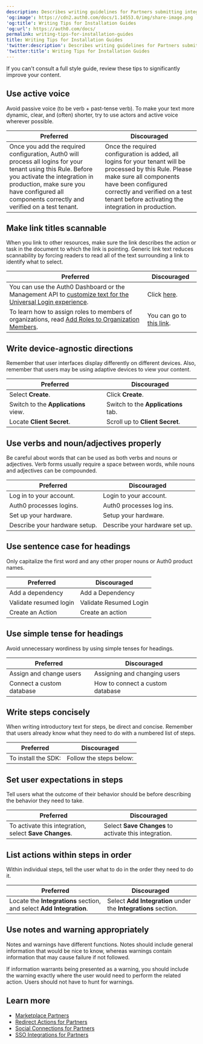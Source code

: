 ```yaml
---
description: Describes writing guidelines for Partners submitting integrations
'og:image': https://cdn2.auth0.com/docs/1.14553.0/img/share-image.png
'og:title': Writing Tips for Installation Guides
'og:url': https://auth0.com/docs/
permalink: writing-tips-for-installation-guides
title: Writing Tips for Installation Guides
'twitter:description': Describes writing guidelines for Partners submitting integrations
'twitter:title': Writing Tips for Installation Guides
---
```

If you can't consult a full style guide, review these tips to significantly improve your content.

## Use active voice

Avoid passive voice (to be verb + past-tense verb). To make your text more dynamic, clear, and (often) shorter, try to use actors and active voice wherever possible.

<table class="table"><thead>
<tr>
<th><strong>Preferred</strong></th>
<th><strong>Discouraged</strong></th>
</tr>
</thead>
<tbody>
<tr>
<td>Once you add the required configuration, Auth0 will process all logins for your tenant using this Rule. Before you activate the integration in production, make sure you have configured all components correctly and verified on a test tenant.</td>
<td>Once the required configuration is added, all logins for your tenant will be processed by this Rule. Please make sure all components have been configured correctly and verified on a test tenant before activating the integration in production.</td>
</tr>
</tbody>
</table>

## Make link titles scannable

When you link to other resources, make sure the link describes the action or task in the document to which the link is pointing. Generic link text reduces scannability by forcing readers to read all of the text surrounding a link to identify what to select.

<table class="table"><thead>
<tr>
<th><strong>Preferred</strong></th>
<th><strong>Discouraged</strong></th>
</tr>
</thead>
<tbody>
<tr>
<td>You can use the Auth0 Dashboard or the Management API to <a href="/customize/login-pages/universal-login/customize-templates">customize text for the Universal Login experience</a>.</td>
<td>Click <a href="/get-started">here</a>.</td>
</tr>
<tr>
<td>To learn how to assign roles to members of organizations, read <a href="/manage-users/organizations/configure-organizations/add-member-roles">Add Roles to Organization Members</a>.</td>
<td>You can go to <a href="/articles">this link</a>.</td>
</tr>
</tbody>
</table>

## Write device-agnostic directions

Remember that user interfaces display differently on different devices. Also, remember that users may be using adaptive devices to view your content.

<table class="table"><thead>
<tr>
<th><strong>Preferred</strong></th>
<th><strong>Discouraged</strong></th>
</tr>
</thead>
<tbody>
<tr>
<td>Select <strong>Create</strong>.</td>
<td>Click <strong>Create</strong>.</td>
</tr>
<tr>
<td>Switch to the <strong>Applications</strong> view.</td>
<td>Switch to the <strong>Applications</strong> tab.</td>
</tr>
<tr>
<td>Locate <strong>Client Secret</strong>.</td>
<td>Scroll up to <strong>Client Secret</strong>.</td>
</tr>
</tbody>
</table>

## Use verbs and noun/adjectives properly

Be careful about words that can be used as both verbs and nouns or adjectives. Verb forms usually require a space between words, while nouns and adjectives can be compounded.

<table class="table"><thead>
<tr>
<th><strong>Preferred</strong></th>
<th><strong>Discouraged</strong></th>
</tr>
</thead>
<tbody>
<tr>
<td>Log in to your account.</td>
<td>Login to your account.</td>
</tr>
<tr>
<td>Auth0 processes logins.</td>
<td>Auth0 processes log ins.</td>
</tr>
<tr>
<td>Set up your hardware.</td>
<td>Setup your hardware.</td>
</tr>
<tr>
<td>Describe your hardware setup.</td>
<td>Describe your hardware set up.</td>
</tr>
</tbody>
</table>

## Use sentence case for headings

Only capitalize the first word and any other proper nouns or Auth0 product names.

<table class="table"><thead>
<tr>
<th><strong>Preferred</strong></th>
<th><strong>Discouraged</strong></th>
</tr>
</thead>
<tbody>
<tr>
<td>Add a dependency</td>
<td>Add a Dependency</td>
</tr>
<tr>
<td>Validate resumed login</td>
<td>Validate Resumed Login</td>
</tr>
<tr>
<td>Create an Action</td>
<td>Create an action</td>
</tr>
</tbody>
</table>

## Use simple tense for headings

Avoid unnecessary wordiness by using simple tenses for headings.

<table class="table"><thead>
<tr>
<th><strong>Preferred</strong></th>
<th><strong>Discouraged</strong></th>
</tr>
</thead>
<tbody>
<tr>
<td>Assign and change users</td>
<td>Assigning and changing users</td>
</tr>
<tr>
<td>Connect a custom database</td>
<td>How to connect a custom database</td>
</tr>
</tbody>
</table>

## Write steps concisely

When writing introductory text for steps, be direct and concise. Remember that users already know what they need to do with a numbered list of steps.

<table class="table"><thead>
<tr>
<th><strong>Preferred</strong></th>
<th><strong>Discouraged</strong></th>
</tr>
</thead>
<tbody>
<tr>
<td>To install the SDK:</td>
<td>Follow the steps below:</td>
</tr>
</tbody>
</table>

## Set user expectations in steps

Tell users what the outcome of their behavior should be before describing the behavior they need to take.

<table class="table"><thead>
<tr>
<th><strong>Preferred</strong></th>
<th><strong>Discouraged</strong></th>
</tr>
</thead>
<tbody>
<tr>
<td>To activate this integration, select <strong>Save Changes</strong>.</td>
<td>Select <strong>Save Changes</strong> to activate this integration.</td>
</tr>
</tbody>
</table>

## List actions within steps in order

Within individual steps, tell the user what to do in the order they need to do it.

<table class="table"><thead>
<tr>
<th><strong>Preferred</strong></th>
<th><strong>Discouraged</strong></th>
</tr>
</thead>
<tbody>
<tr>
<td>Locate the <strong>Integrations</strong> section, and select <strong>Add Integration</strong>.</td>
<td>Select <strong>Add Integration</strong> under the <strong>Integrations</strong> section.</td>
</tr>
</tbody>
</table>

## Use notes and warning appropriately

Notes and warnings have different functions. Notes should include general information that would be nice to know, whereas warnings contain information that may cause failure if not followed.

If information warrants being presented as a warning, you should include the warning exactly where the user would need to perform the related action. Users should not have to hunt for warnings.

## Learn more

* [Marketplace Partners](/customize/integrations/marketplace-partners)
* [Redirect Actions for Partners](/customize/integrations/marketplace-partners/redirect-actions-for-partners)
* [Social Connections for Partners](/customize/integrations/marketplace-partners/social-connections-for-partners)
* [SSO Integrations for Partners](/customize/integrations/marketplace-partners/sso-integrations-for-partners)